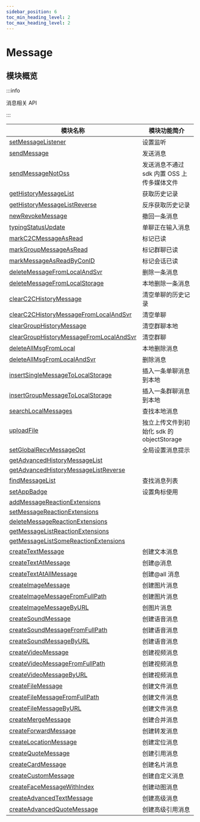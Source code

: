 ```yaml
---
sidebar_position: 6
toc_min_heading_level: 2
toc_max_heading_level: 2
---
```


# Message

## 模块概览

:::info

消息相关 API

:::

| 模块名称                                                                                                     | 模块功能简介                               |
| ------------------------------------------------------------------------------------------------------------ | ------------------------------------------ |
| [setMessageListener](docs/sdks/Api/Message/setMessageListener.mdx)                                           | 设置监听                                   |
| [sendMessage](docs/sdks/Api/Message/sendMessage.mdx)                                                         | 发送消息                                   |
| [sendMessageNotOss](docs/sdks/Api/Message/sendMessageNotOss.mdx)                                             | 发送消息不通过 sdk 内置 OSS 上传多媒体文件 |
| [getHistoryMessageList](docs/sdks/Api/Message/getHistoryMessageList.mdx)                                     | 获取历史记录                               |
| [getHistoryMessageListReverse](docs/sdks/Api/Message/getHistoryMessageListReverse.mdx)                       | 反序获取历史记录                           |
| [newRevokeMessage](docs/sdks/Api/Message/setMessageListener.mdx)                                             | 撤回一条消息                               |
| [typingStatusUpdate](docs/sdks/Api/Message/typingStatusUpdate.mdx)                                           | 单聊正在输入消息                           |
| [markC2CMessageAsRead](docs/sdks/Api/Message/markC2CMessageAsRead.mdx)                                       | 标记已读                                   |
| [markGroupMessageAsRead](docs/sdks/Api/Message/markGroupMessageAsRead.mdx)                                   | 标记群聊已读                               |
| [markMessageAsReadByConID](docs/sdks/Api/Message/markMessageAsReadByConID.mdx)                               | 标记会话已读                               |
| [deleteMessageFromLocalAndSvr](docs/sdks/Api/Message/deleteMessageFromLocalAndSvr.mdx)                       | 删除一条消息                               |
| [deleteMessageFromLocalStorage](docs/sdks/Api/Message/deleteMessageFromLocalStorage.mdx)                     | 本地删除一条消息                           |
| [clearC2CHistoryMessage](docs/sdks/Api/Message/clearC2CHistoryMessage.mdx)                                   | 清空单聊的历史记录                         |
| [clearC2CHistoryMessageFromLocalAndSvr](docs/sdks/Api/Message/clearC2CHistoryMessageFromLocalAndSvr.mdx)     | 清空单聊                                   |
| [clearGroupHistoryMessage](docs/sdks/Api/Message/clearGroupHistoryMessage.mdx)                               | 清空群聊本地                               |
| [clearGroupHistoryMessageFromLocalAndSvr](docs/sdks/Api/Message/clearGroupHistoryMessageFromLocalAndSvr.mdx) | 清空群聊                                   |
| [deleteAllMsgFromLocal](docs/sdks/Api/Message/deleteAllMsgFromLocal.mdx)                                     | 本地删除消息                               |
| [deleteAllMsgFromLocalAndSvr](docs/sdks/Api/Message/deleteAllMsgFromLocalAndSvr.mdx)                         | 删除消息                                   |
| [insertSingleMessageToLocalStorage](docs/sdks/Api/Message/insertSingleMessageToLocalStorage.mdx)             | 插入一条单聊消息到本地                     |
| [insertGroupMessageToLocalStorage](docs/sdks/Api/Message/insertGroupMessageToLocalStorage.mdx)               | 插入一条群聊消息到本地                     |
| [searchLocalMessages](docs/sdks/Api/Message/searchLocalMessages.mdx)                                         | 查找本地消息                               |
| [uploadFile](docs/sdks/Api/Message/uploadFile.mdx)                                                           | 独立上传文件到初始化 sdk 的 objectStorage  |
| [setGlobalRecvMessageOpt](docs/sdks/Api/Message/setGlobalRecvMessageOpt.mdx)                                 | 全局设置消息提示                           |
| [getAdvancedHistoryMessageList](docs/sdks/Api/Message/getAdvancedHistoryMessageList.mdx)                     |                                            |
| [getAdvancedHistoryMessageListReverse](docs/sdks/Api/Message/getAdvancedHistoryMessageListReverse.mdx)       |                                            |
| [findMessageList](docs/sdks/Api/Message/findMessageList.mdx)                                                 | 查找消息列表                               |
| [setAppBadge](docs/sdks/Api/Message/setAppBadge.mdx)                                                         | 设置角标使用                               |
| [addMessageReactionExtensions](docs/sdks/Api/Message/addMessageReactionExtensions.mdx)                       |                                            |
| [setMessageReactionExtensions](docs/sdks/Api/Message/setMessageReactionExtensions.mdx)                       |                                            |
| [deleteMessageReactionExtensions](docs/sdks/Api/Message/deleteMessageReactionExtensions.mdx)                 |                                            |
| [getMessageListReactionExtensions](docs/sdks/Api/Message/getMessageListReactionExtensions.mdx)               |                                            |
| [getMessageListSomeReactionExtensions](docs/sdks/Api/Message/getMessageListSomeReactionExtensions.mdx)       |                                            |
| [createTextMessage](docs/sdks/Api/Message/createTextMessage.mdx)                                             | 创建文本消息                               |
| [createTextAtMessage](docs/sdks/Api/Message/createTextAtMessage.mdx)                                         | 创建@消息                                  |
| [createTextAtAllMessage](docs/sdks/Api/Message/createTextAtAllMessage.mdx)                                   | 创建@all 消息                              |
| [createImageMessage](docs/sdks/Api/Message/createImageMessage.mdx)                                           | 创建图片消息                               |
| [createImageMessageFromFullPath](docs/sdks/Api/Message/createImageMessageFromFullPath.mdx)                   | 创建图片消息                               |
| [createImageMessageByURL](docs/sdks/Api/Message/createImageMessageByURL.mdx)                                 | 创图片消息                                 |
| [createSoundMessage](docs/sdks/Api/Message/createSoundMessage.mdx)                                           | 创建语音消息                               |
| [createSoundMessageFromFullPath](docs/sdks/Api/Message/createSoundMessageFromFullPath.mdx)                   | 创建语音消息                               |
| [createSoundMessageByURL](docs/sdks/Api/Message/createSoundMessageByURL.mdx)                                 | 创建语音消息                               |
| [createVideoMessage](docs/sdks/Api/Message/createVideoMessage.mdx)                                           | 创建视频消息                               |
| [createVideoMessageFromFullPath](docs/sdks/Api/Message/createVideoMessageFromFullPath.mdx)                   | 创建视频消息                               |
| [createVideoMessageByURL](docs/sdks/Api/Message/createVideoMessageByURL.mdx)                                 | 创建视频消息                               |
| [createFileMessage](docs/sdks/Api/Message/createFileMessage.mdx)                                             | 创建文件消息                               |
| [createFileMessageFromFullPath](docs/sdks/Api/Message/createFileMessageFromFullPath.mdx)                     | 创建文件消息                               |
| [createFileMessageByURL](docs/sdks/Api/Message/createFileMessageByURL.mdx)                                   | 创建文件消息                               |
| [createMergeMessage](docs/sdks/Api/Message/createMergeMessage.mdx)                                           | 创建合并消息                               |
| [createForwardMessage](docs/sdks/Api/Message/createForwardMessage.mdx)                                       | 创建转发消息                               |
| [createLocationMessage](docs/sdks/Api/Message/createLocationMessage.mdx)                                     | 创建定位消息                               |
| [createQuoteMessage](docs/sdks/Api/Message/createQuoteMessage.mdx)                                           | 创建引用消息                               |
| [createCardMessage](docs/sdks/Api/Message/createCardMessage.mdx)                                             | 创建名片消息                               |
| [createCustomMessage](docs/sdks/Api/Message/createCustomMessage.mdx)                                         | 创建自定义消息                             |
| [createFaceMessageWithIndex](docs/sdks/Api/Message/createFaceMessageWithIndex.mdx)                           | 创建动图消息                               |
| [createAdvancedTextMessage](docs/sdks/Api/Message/createAdvancedTextMessage.mdx)                             | 创建高级消息                               |
| [createAdvancedQuoteMessage](docs/sdks/Api/Message/createAdvancedQuoteMessage.mdx)                           | 创建高级引用消息                           |
